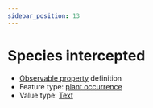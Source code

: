 ```yaml
---
sidebar_position: 13
---
```



# Species intercepted

- [Observable property](/viewers/dawe-vocabs?uri=https://linked.data.gov.au/def/nrm/20c219f2-1526-4365-8f77-569cec5f1731) definition
- Feature type: [plant occurrence](http://linked.data.gov.au/def/tern-cv/b311c0d3-4a1a-4932-a39c-f5cdc1afa611)
- Value type: [Text](https://w3id.org/tern/ontologies/tern/Text)

<Example
  protocolModule="fire"
  observableProperty="https://linked.data.gov.au/def/nrm/20c219f2-1526-4365-8f77-569cec5f1731"
/>
